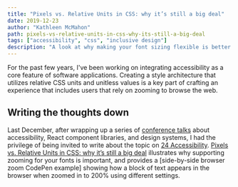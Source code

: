 ```yaml
---
title: "Pixels vs. Relative Units in CSS: why it’s still a big deal"
date: 2019-12-23
author: "Kathleen McMahon"
path: pixels-vs-relative-units-in-css-why-its-still-a-big-deal
tags: ["accessibility", "css", "inclusive design"]
description: "A look at why making your font sizing flexible is better for your users."
---
```


For the past few years, I've been working on integrating accessibility as a core feature of software applications. Creating a style architecture that utilizes relative CSS units and unitless values is a key part of crafting an experience that includes users that rely on zooming to browse the web.

## Writing the thoughts down

Last December, after wrapping up a series of [conference talks](https://noti.st/resource11) about accessibility, React component libraries, and design systems, I had the privilege of being invited to write about the topic on [24 Accessibility](https://twitter.com/24accessibility). [Pixels vs. Relative Units in CSS: why it’s still a big deal](https://www.24a11y.com/2019/pixels-vs-relative-units-in-css-why-its-still-a-big-deal/) illustrates why supporting zooming for your fonts is important, and provides a [side-by-side browser zoom CodePen example] showing how a block of text appears in the browser when zoomed in to 200% using different settings.
